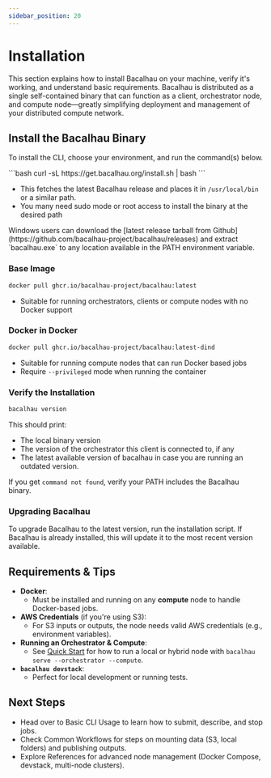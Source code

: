 ```yaml
---
sidebar_position: 20
---
```


# Installation

This section explains how to install Bacalhau on your machine, verify it's working, and understand basic requirements. Bacalhau is distributed as a single self-contained binary that can function as a client, orchestrator node, and compute node—greatly simplifying deployment and management of your distributed compute network.

## Install the Bacalhau Binary

To install the CLI, choose your environment, and run the command(s) below.

<Tabs groupId="installation-methods">
<TabItem value="Linux/macOS (CLI)" label="Linux/macOS (CLI)">
```bash
curl -sL https://get.bacalhau.org/install.sh | bash
```

- This fetches the latest Bacalhau release and places it in `/usr/local/bin` or a similar path.
- You many need sudo mode or root access to install the binary at the desired path
</TabItem>

<TabItem value="Windows (CLI)" label="Windows (CLI)">
  Windows users can download the [latest release tarball from
  Github](https://github.com/bacalhau-project/bacalhau/releases) and extract `bacalhau.exe` to any location available in
  the PATH environment variable.
</TabItem>

<TabItem value="Docker" label="Docker">

### Base Image

```bash
docker pull ghcr.io/bacalhau-project/bacalhau:latest
```

- Suitable for running orchestrators, clients or compute nodes with no Docker support

### Docker in Docker

```bash
docker pull ghcr.io/bacalhau-project/bacalhau:latest-dind
```

- Suitable for running compute nodes that can run Docker based jobs
- Require `--privileged` mode when running the container
</TabItem>
</Tabs>

### Verify the Installation

```bash
bacalhau version
```

This should print:

- The local binary version
- The version of the orchestrator this client is connected to, if any
- The latest available version of bacalhau in case you are running an outdated version.

If you get `command not found`, verify your PATH includes the Bacalhau binary.

### Upgrading Bacalhau

To upgrade Bacalhau to the latest version, run the installation script. If Bacalhau is already installed, this will update it to the most recent version available.

## Requirements & Tips

- **Docker**:
  - Must be installed and running on any **compute** node to handle Docker-based jobs.
- **AWS Credentials** (if you're using S3):
  - For S3 inputs or outputs, the node needs valid AWS credentials (e.g., environment variables).
- **Running an Orchestrator & Compute**:
  - See [Quick Start](./quick-start.mdx) for how to run a local or hybrid node with `bacalhau serve --orchestrator --compute`.
- **`bacalhau devstack`**:
  - Perfect for local development or running tests.

## Next Steps

- Head over to Basic CLI Usage to learn how to submit, describe, and stop jobs.
- Check Common Workflows for steps on mounting data (S3, local folders) and publishing outputs.
- Explore References for advanced node management (Docker Compose, devstack, multi-node clusters).

